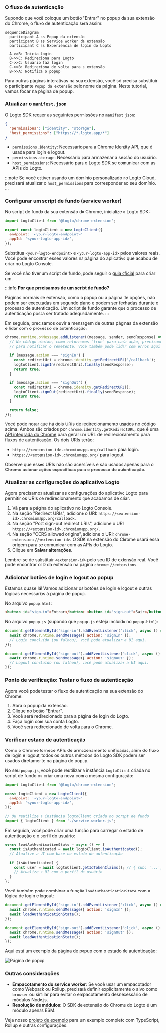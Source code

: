 
### O fluxo de autenticação

Supondo que você coloque um botão "Entrar" no popup da sua extensão do Chrome, o fluxo de autenticação será assim:

```mermaid
sequenceDiagram
  participant A as Popup da extensão
  participant B as Service worker da extensão
  participant C as Experiência de login do Logto

  A->>B: Inicia login
  B->>C: Redireciona para Logto
  C->>C: Usuário faz login
  C->>B: Redireciona de volta para a extensão
  B->>A: Notifica o popup
```

Para outras páginas interativas na sua extensão, você só precisa substituir o participante `Popup da extensão` pelo nome da página. Neste tutorial, vamos focar na página de popup.

<RegardingRedirectBasedSignIn />

### Atualizar o `manifest.json`

O Logto SDK requer as seguintes permissões no `manifest.json`:

```json title="manifest.json"
{
  "permissions": ["identity", "storage"],
  "host_permissions": ["https://*.logto.app/*"]
}
```

- `permissions.identity`: Necessário para a Chrome Identity API, que é usada para login e logout.
- `permissions.storage`: Necessário para armazenar a sessão do usuário.
- `host_permissions`: Necessário para o Logto SDK se comunicar com as APIs do Logto.

:::note
Se você estiver usando um domínio personalizado no Logto Cloud, precisará atualizar o `host_permissions` para corresponder ao seu domínio.
:::

### Configurar um script de fundo (service worker)

No script de fundo da sua extensão do Chrome, inicialize o Logto SDK:

```js title="service-worker.js"
import LogtoClient from '@logto/chrome-extension';

export const logtoClient = new LogtoClient({
  endpoint: '<your-logto-endpoint>'
  appId: '<your-logto-app-id>',
});
```

Substitua `<your-logto-endpoint>` e `<your-logto-app-id>` pelos valores reais. Você pode encontrar esses valores na página do aplicativo que acabou de criar no Logto Console.

Se você não tiver um script de fundo, pode seguir o [guia oficial](https://developer.chrome.com/docs/extensions/develop/concepts/service-workers/basics) para criar um.

:::info
**Por que precisamos de um script de fundo?**

Páginas normais de extensão, como o popup ou a página de opções, não podem ser executadas em segundo plano e podem ser fechadas durante o processo de autenticação. Um script de fundo garante que o processo de autenticação possa ser tratado adequadamente.
:::

Em seguida, precisamos ouvir a mensagem de outras páginas da extensão e lidar com o processo de autenticação:

```js title="service-worker.js"
chrome.runtime.onMessage.addListener((message, sender, sendResponse) => {
  // No código abaixo, como retornamos `true` para cada ação, precisamos chamar `sendResponse`
  // para notificar o remetente. Você também pode lidar com erros aqui ou usar outras maneiras de notificar o remetente.

  if (message.action === 'signIn') {
    const redirectUri = chrome.identity.getRedirectURL('/callback');
    logtoClient.signIn(redirectUri).finally(sendResponse);
    return true;
  }

  if (message.action === 'signOut') {
    const redirectUri = chrome.identity.getRedirectURL();
    logtoClient.signOut(redirectUri).finally(sendResponse);
    return true;
  }

  return false;
});
```

Você pode notar que há dois URIs de redirecionamento usados no código acima. Ambos são criados por `chrome.identity.getRedirectURL`, que é uma [API integrada do Chrome](https://developer.chrome.com/docs/extensions/reference/api/identity#method-getRedirectURL) para gerar um URL de redirecionamento para fluxos de autenticação. Os dois URIs serão:

- `https://<extension-id>.chromiumapp.org/callback` para login.
- `https://<extension-id>.chromiumapp.org/` para logout.

Observe que esses URIs não são acessíveis e são usados apenas para o Chrome acionar ações específicas para o processo de autenticação.

### Atualizar as configurações do aplicativo Logto

Agora precisamos atualizar as configurações do aplicativo Logto para permitir os URIs de redirecionamento que acabamos de criar.

1. Vá para a página do aplicativo no Logto Console.
2. Na seção "Redirect URIs", adicione o URI: `https://<extension-id>.chromiumapp.org/callback`.
3. Na seção "Post sign-out redirect URIs", adicione o URI: `https://<extension-id>.chromiumapp.org/`.
4. Na seção "CORS allowed origins", adicione o URI: `chrome-extension://<extension-id>`. O SDK na extensão do Chrome usará essa origem para se comunicar com as APIs do Logto.
5. Clique em **Salvar alterações**.

Lembre-se de substituir `<extension-id>` pelo seu ID de extensão real. Você pode encontrar o ID da extensão na página `chrome://extensions`.

### Adicionar botões de login e logout ao popup

Estamos quase lá! Vamos adicionar os botões de login e logout e outras lógicas necessárias à página de popup.

No arquivo `popup.html`:

```html title="popup.html"
<button id="sign-in">Entrar</button> <button id="sign-out">Sair</button>
```

No arquivo `popup.js` (supondo que `popup.js` esteja incluído no `popup.html`):

```js title="popup.js"
document.getElementById('sign-in').addEventListener('click', async () => {
  await chrome.runtime.sendMessage({ action: 'signIn' });
  // Login concluído (ou falhou), você pode atualizar a UI aqui.
});

document.getElementById('sign-out').addEventListener('click', async () => {
  await chrome.runtime.sendMessage({ action: 'signOut' });
  // Logout concluído (ou falhou), você pode atualizar a UI aqui.
});
```

### Ponto de verificação: Testar o fluxo de autenticação

Agora você pode testar o fluxo de autenticação na sua extensão do Chrome:

1. Abra o popup da extensão.
2. Clique no botão "Entrar".
3. Você será redirecionado para a página de login do Logto.
4. Faça login com sua conta Logto.
5. Você será redirecionado de volta para o Chrome.

### Verificar estado de autenticação

Como o Chrome fornece APIs de armazenamento unificadas, além do fluxo de login e logout, todos os outros métodos do Logto SDK podem ser usados diretamente na página de popup.

No seu `popup.js`, você pode reutilizar a instância `LogtoClient` criada no script de fundo ou criar uma nova com a mesma configuração:

```js title="popup.js"
import LogtoClient from '@logto/chrome-extension';

const logtoClient = new LogtoClient({
  endpoint: '<your-logto-endpoint>'
  appId: '<your-logto-app-id>',
});

// Ou reutilize a instância logtoClient criada no script de fundo
import { logtoClient } from './service-worker.js';
```

Em seguida, você pode criar uma função para carregar o estado de autenticação e o perfil do usuário:

```js title="popup.js"
const loadAuthenticationState = async () => {
  const isAuthenticated = await logtoClient.isAuthenticated();
  // Atualize a UI com base no estado de autenticação

  if (isAuthenticated) {
    const user = await logtoClient.getIdTokenClaims(); // { sub: '...', email: '...', ... }
    // Atualize a UI com o perfil do usuário
  }
};
```

Você também pode combinar a função `loadAuthenticationState` com a lógica de login e logout:

```js title="popup.js"
document.getElementById('sign-in').addEventListener('click', async () => {
  await chrome.runtime.sendMessage({ action: 'signIn' });
  await loadAuthenticationState();
});

document.getElementById('sign-out').addEventListener('click', async () => {
  await chrome.runtime.sendMessage({ action: 'signOut' });
  await loadAuthenticationState();
});
```

Aqui está um exemplo da página de popup com o estado de autenticação:

![Página de popup](./extension-popup.webp)

### Outras considerações

- **Empacotamento do service worker**: Se você usar um empacotador como Webpack ou Rollup, precisará definir explicitamente o alvo como `browser` ou similar para evitar o empacotamento desnecessário de módulos Node.js.
- **Resolução de módulos**: O SDK de extensão do Chrome do Logto é um módulo apenas ESM.

Veja nosso [projeto de exemplo](https://github.com/logto-io/js/tree/HEAD/packages/chrome-extension-sample) para um exemplo completo com TypeScript, Rollup e outras configurações.
